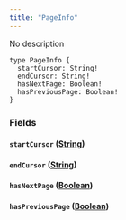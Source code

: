 ```yaml
---
title: "PageInfo"
---
```


No description

```
type PageInfo {
  startCursor: String!
  endCursor: String!
  hasNextPage: Boolean!
  hasPreviousPage: Boolean!
}

```

### Fields[](#fields "Direct link to heading")

#### `startCursor` ([String](/developer/graphql-api/references/scalars/string))[](#startcursor-string "Direct link to heading")

#### `endCursor` ([String](/developer/graphql-api/references/scalars/string))[](#endcursor-string "Direct link to heading")

#### `hasNextPage` ([Boolean](/developer/graphql-api/references/scalars/boolean))[](#hasnextpage-boolean "Direct link to heading")

#### `hasPreviousPage` ([Boolean](/developer/graphql-api/references/scalars/boolean))[](#haspreviouspage-boolean "Direct link to heading")